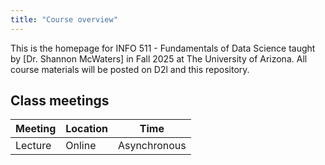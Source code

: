 ```yaml
---
title: "Course overview"
---
```


This is the homepage for INFO 511 - Fundamentals of Data Science taught by [Dr. Shannon McWaters] in Fall 2025 at The University of Arizona.
All course materials will be posted on D2l and this repository.


## Class meetings

| Meeting | Location | Time         |
|---------|----------|--------------|
| Lecture | Online   | Asynchronous |
